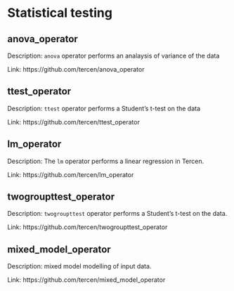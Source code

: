 # Statistical testing 
 
## anova_operator  {-}

Description: `anova` operator performs an analaysis of variance of the data 

Link: https://github.com/tercen/anova_operator 
 
## ttest_operator  {-}

Description: `ttest` operator performs a Student's t-test on the data 

Link: https://github.com/tercen/ttest_operator 
 
## lm_operator  {-}

Description: The `lm` operator performs a linear regression in Tercen. 

Link: https://github.com/tercen/lm_operator 
 
## twogroupttest_operator  {-}

Description: `twogroupttest` operator performs a Student's t-test on the data. 

Link: https://github.com/tercen/twogroupttest_operator 
 
## mixed_model_operator  {-}

Description: mixed model modelling of input data. 

Link: https://github.com/tercen/mixed_model_operator 

